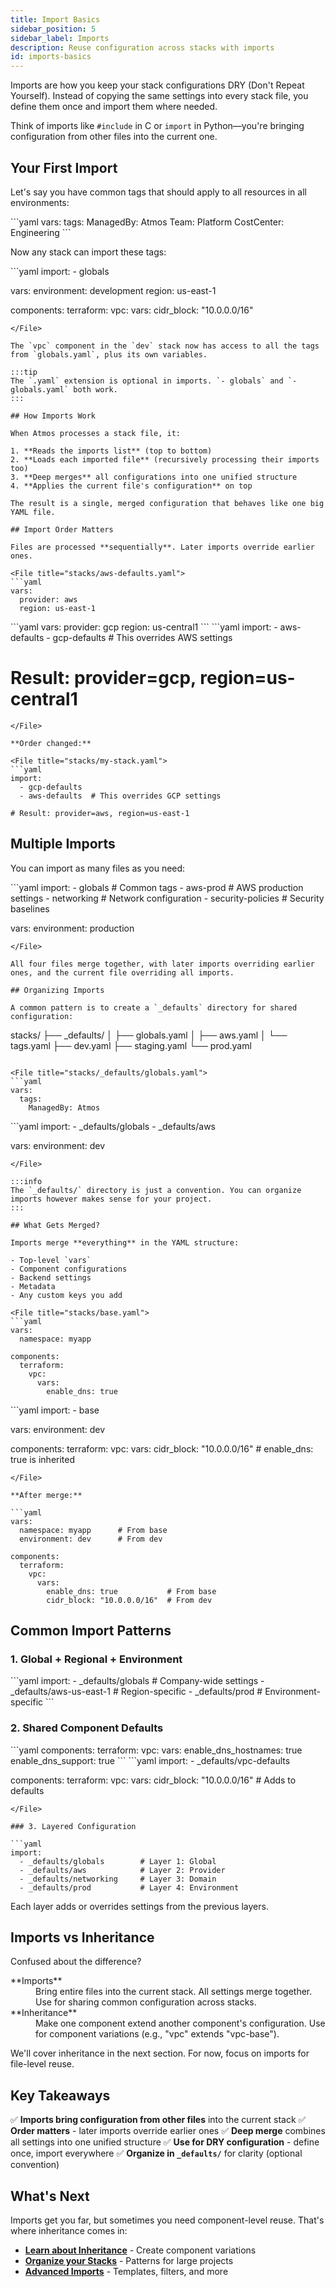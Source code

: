 ```yaml
---
title: Import Basics
sidebar_position: 5
sidebar_label: Imports
description: Reuse configuration across stacks with imports
id: imports-basics
---
```


<Intro>
Imports are how you keep your stack configurations DRY (Don't Repeat Yourself). Instead of copying the same settings into every stack file, you define them once and import them where needed.
</Intro>

Think of imports like `#include` in C or `import` in Python—you're bringing configuration from other files into the current one.

## Your First Import

Let's say you have common tags that should apply to all resources in all environments:

<File title="stacks/globals.yaml">
```yaml
vars:
  tags:
    ManagedBy: Atmos
    Team: Platform
    CostCenter: Engineering
```
</File>

Now any stack can import these tags:

<File title="stacks/dev.yaml">
```yaml
import:
  - globals

vars:
  environment: development
  region: us-east-1

components:
  terraform:
    vpc:
      vars:
        cidr_block: "10.0.0.0/16"
```
</File>

The `vpc` component in the `dev` stack now has access to all the tags from `globals.yaml`, plus its own variables.

:::tip
The `.yaml` extension is optional in imports. `- globals` and `- globals.yaml` both work.
:::

## How Imports Work

When Atmos processes a stack file, it:

1. **Reads the imports list** (top to bottom)
2. **Loads each imported file** (recursively processing their imports too)
3. **Deep merges** all configurations into one unified structure
4. **Applies the current file's configuration** on top

The result is a single, merged configuration that behaves like one big YAML file.

## Import Order Matters

Files are processed **sequentially**. Later imports override earlier ones.

<File title="stacks/aws-defaults.yaml">
```yaml
vars:
  provider: aws
  region: us-east-1
```
</File>

<File title="stacks/gcp-defaults.yaml">
```yaml
vars:
  provider: gcp
  region: us-central1
```
</File>

<File title="stacks/my-stack.yaml">
```yaml
import:
  - aws-defaults
  - gcp-defaults  # This overrides AWS settings

# Result: provider=gcp, region=us-central1
```
</File>

**Order changed:**

<File title="stacks/my-stack.yaml">
```yaml
import:
  - gcp-defaults
  - aws-defaults  # This overrides GCP settings

# Result: provider=aws, region=us-east-1
```
</File>

## Multiple Imports

You can import as many files as you need:

<File title="stacks/prod.yaml">
```yaml
import:
  - globals           # Common tags
  - aws-prod         # AWS production settings
  - networking       # Network configuration
  - security-policies # Security baselines

vars:
  environment: production
```
</File>

All four files merge together, with later imports overriding earlier ones, and the current file overriding all imports.

## Organizing Imports

A common pattern is to create a `_defaults` directory for shared configuration:

```
stacks/
├── _defaults/
│   ├── globals.yaml
│   ├── aws.yaml
│   └── tags.yaml
├── dev.yaml
├── staging.yaml
└── prod.yaml
```

<File title="stacks/_defaults/globals.yaml">
```yaml
vars:
  tags:
    ManagedBy: Atmos
```
</File>

<File title="stacks/dev.yaml">
```yaml
import:
  - _defaults/globals
  - _defaults/aws

vars:
  environment: dev
```
</File>

:::info
The `_defaults/` directory is just a convention. You can organize imports however makes sense for your project.
:::

## What Gets Merged?

Imports merge **everything** in the YAML structure:

- Top-level `vars`
- Component configurations
- Backend settings
- Metadata
- Any custom keys you add

<File title="stacks/base.yaml">
```yaml
vars:
  namespace: myapp

components:
  terraform:
    vpc:
      vars:
        enable_dns: true
```
</File>

<File title="stacks/dev.yaml">
```yaml
import:
  - base

vars:
  environment: dev

components:
  terraform:
    vpc:
      vars:
        cidr_block: "10.0.0.0/16"
        # enable_dns: true is inherited
```
</File>

**After merge:**

```yaml
vars:
  namespace: myapp      # From base
  environment: dev      # From dev

components:
  terraform:
    vpc:
      vars:
        enable_dns: true           # From base
        cidr_block: "10.0.0.0/16"  # From dev
```

## Common Import Patterns

### 1. Global + Regional + Environment

<File title="stacks/prod-us-east-1.yaml">
```yaml
import:
  - _defaults/globals     # Company-wide settings
  - _defaults/aws-us-east-1  # Region-specific
  - _defaults/prod        # Environment-specific
```
</File>

### 2. Shared Component Defaults

<File title="stacks/_defaults/vpc-defaults.yaml">
```yaml
components:
  terraform:
    vpc:
      vars:
        enable_dns_hostnames: true
        enable_dns_support: true
```
</File>

<File title="stacks/dev.yaml">
```yaml
import:
  - _defaults/vpc-defaults

components:
  terraform:
    vpc:
      vars:
        cidr_block: "10.0.0.0/16"  # Adds to defaults
```
</File>

### 3. Layered Configuration

```yaml
import:
  - _defaults/globals        # Layer 1: Global
  - _defaults/aws            # Layer 2: Provider
  - _defaults/networking     # Layer 3: Domain
  - _defaults/prod           # Layer 4: Environment
```

Each layer adds or overrides settings from the previous layers.

## Imports vs Inheritance

Confused about the difference?

<dl>
  <dt>**Imports**</dt>
  <dd>Bring entire files into the current stack. All settings merge together. Use for sharing common configuration across stacks.</dd>

  <dt>**Inheritance**</dt>
  <dd>Make one component extend another component's configuration. Use for component variations (e.g., "vpc" extends "vpc-base").</dd>
</dl>

We'll cover inheritance in the next section. For now, focus on imports for file-level reuse.

## Key Takeaways

✅ **Imports bring configuration from other files** into the current stack
✅ **Order matters** - later imports override earlier ones
✅ **Deep merge** combines all settings into one unified structure
✅ **Use for DRY configuration** - define once, import everywhere
✅ **Organize in `_defaults/`** for clarity (optional convention)

## What's Next

Imports get you far, but sometimes you need component-level reuse. That's where inheritance comes in:

- **[Learn about Inheritance](/core-concepts/inheritance-basics)** - Create component variations
- **[Organize your Stacks](/core-concepts/organizing-stacks)** - Patterns for large projects
- **[Advanced Imports](/stacks/imports)** - Templates, filters, and more
